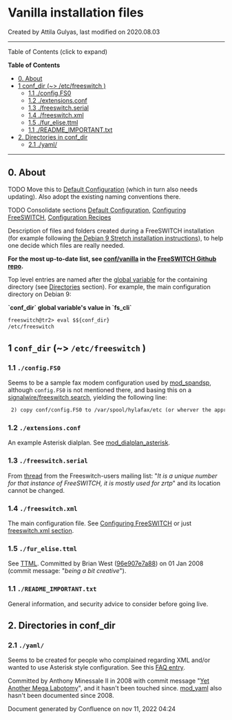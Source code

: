 
# Vanilla installation files 

 Created by  Attila Gulyas, last modified on 2020.08.03

---

Table of Contents (click to expand)

**Table of Contents**

* [0\. About](Vanilla-installation-files_27591294.mdx#-freeswitch--vanilla-installation-files-)
* [1 conf\_dir (\~> /etc/freeswitch )](Vanilla-installation-files_27591294.mdx#1-conf_dir--etcfreeswitch-)  
   * [1.1 ./config.FS0](Vanilla-installation-files_27591294.mdx#11-configfs0-)  
   * [1.2 ./extensions.conf](Vanilla-installation-files_27591294.mdx#12-extensionsconf-)  
   * [1.3 ./freeswitch.serial](Vanilla-installation-files_27591294.mdx#13-freeswitchserial-)  
   * [1.4 ./freeswitch.xml](Vanilla-installation-files_27591294.mdx#14-freeswitchxml-)  
   * [1.5 ./fur\_elise.ttml](Vanilla-installation-files_27591294.mdx#15-fur_elisettml-)  
   * [1.1 ./README\_IMPORTANT.txt](Vanilla-installation-files_27591294.mdx#11-readme_importanttxt-)
* [2\. Directories in conf\_dir](Vanilla-installation-files_27591294.mdx#2-directories-in-conf_dir)  
   * [2.1 ./yaml/](Vanilla-installation-files_27591294.mdx#-freeswitch--vanilla-installation-files-)

---

## 0\. About

TODO Move this to [Default Configuration](../../Configuration/Default-Configuration_6587388.mdx#mod_vp8) (which in turn also needs updating). Also adopt the existing naming conventions there.

TODO Consolidate sections [Default Configuration](../../Configuration/Default-Configuration_6587388.mdx#mod_vp8), [Configuring FreeSWITCH](../../Configuration/Configuring-FreeSWITCH/index.mdx#set), [Configuration Recipes](../../Configuration/Configuration-Recipes_13173344.mdx#--)

Description of files and folders created during a FreeSWITCH installation (for example following [the Debian 9 Stretch installation instructions](./Deprecated-Installation-Instructions/15139022.mdx#about)), to help one decide which files are really needed.

**For the most up-to-date list, see [conf/vanilla](https://github.com/signalwire/freeswitch/tree/master/conf/vanilla) in the [FreeSWITCH Github repo](https://github.com/signalwire/freeswitch).**

Top level entries are named after the [global variable](../../Introduction/Variables/Global-Variables_13173994.mdx#about) for the containing directory (see [Directories](../../Introduction/Variables/Global-Variables_13173994.mdx#directories) section). For example, the main configuration directory on Debian 9:

**\`conf\_dir\` global variable's value in \`fs\_cli\`**

```xml
freeswitch@tr2> eval $${conf_dir}
/etc/freeswitch
```

## 1 `conf_dir` (\~> `/etc/freeswitch` )

### 1.1 `./config.FS0` 

Seems to be a sample fax modem configuration used by [mod\_spandsp](../../Modules/mod_spandsp_6587021.mdx#--), although `config.FS0` is not mentioned there, and basing this on a [signalwire/freeswitch search](https://github.com/signalwire/freeswitch/search?q=config.FS0&unscoped%5Fq=config.FS0), yielding the following line:

```xml
 2) copy conf/config.FS0 to /var/spool/hylafax/etc (or wherver the appropriate dir is on your system)
```

### 1.2 `./extensions.conf` 

An example Asterisk dialplan. See [mod\_dialplan\_asterisk](../../Modules/mod_dialplan_asterisk_3966416.mdx#about).

### 1.3 `./freeswitch.serial` 

From [thread](https://lists.freeswitch.org/pipermail/freeswitch-users/2010-February/054030.html) from the Freeswitch-users mailing list: "_It is a unique number for that instance of FreeSWITCH, it is mostly used for zrtp_" and its location cannot be changed.

### 1.4 `./freeswitch.xml` 

The main configuration file. See [Configuring FreeSWITCH](../../Configuration/Configuring-FreeSWITCH/index.mdx#set) or just [freeswitch.xml section](../../Configuration/Configuring-FreeSWITCH/index.mdx#freeswitchxml).

### 1.5 `./fur_elise.ttml` 

See [TTML](../../Modules/mod-dptools/mod-dptools:-gentones/Tone-stream/TTML_27591313.mdx#usage). Committed by Brian West ([96e907e7a88](https://freeswitch.org/stash/users/lekensteyn/repos/freeswitch/commits/96e907e7a8895fe591e371c8bfe3aebf012ad2dd#conf/fur%5Felise.ttml)) on 01 Jan 2008 (commit message: "_being a bit creative_").

### 1.1 `./README_IMPORTANT.txt` 

General information, and security advice to consider before going live.

## 2\. Directories in conf_dir

### 2.1 `./yaml/` 

Seems to be created for people who complained regarding XML and/or wanted to use Asterisk style configuration. See this [FAQ entry](../../[DEAD/FAQ/index.mdx#q-xml-sucks-do-i-have-any-other-options).

Committed by Anthony Minessale II in 2008 with commit message "[Yet Another Mega Labotomy](https://github.com/signalwire/freeswitch/commit/35dc909cf69191d51af26e26adb4d4d5bcbfcdaa)", and it hasn't been touched since. [mod\_yaml](../../Modules/mod_yaml_32178409.mdx#-freeswitch--mod_yaml-) also hasn't been documented since 2008.

Document generated by Confluence on nov 11, 2022 04:24
